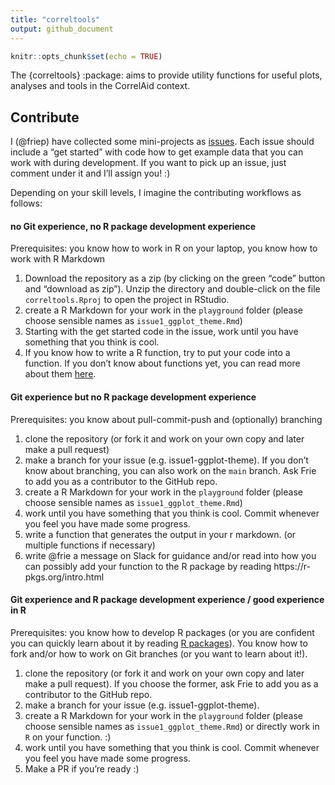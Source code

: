 ```yaml
---
title: "correltools"
output: github_document
---
```


```r
knitr::opts_chunk$set(echo = TRUE)
```

The {correltools} :package: aims to provide utility functions for useful plots, analyses and tools in the CorrelAid context.


## Contribute

I (@friep) have collected some mini-projects as [issues](https://github.com/CorrelAid/correltools/issues). Each issue should include a "get started" with code how to get example data that you can work with during development. If you want to pick up an issue, just comment under it and I'll assign you! :) 

Depending on your skill levels, I imagine the contributing workflows as follows:

#### no Git experience, no R package development experience

Prerequisites: you know how to work in R on your laptop, you know how to work with R Markdown

1. Download the repository as a zip (by clicking on the green "code" button and "download as zip"). Unzip the directory and double-click on the file `correltools.Rproj` to open the project in RStudio.
2. create a R Markdown for your work in the `playground` folder (please choose sensible names as `issue1_ggplot_theme.Rmd`)
3. Starting with the get started code in the issue, work until you have something that you think is cool.
4. If you know how to write a R function, try to put your code into a function. If you don't know about functions yet, you can read more about them [here](https://r4ds.had.co.nz/functions.html).


#### Git experience but no R package development experience

Prerequisites: you know about pull-commit-push and (optionally) branching

1. clone the repository (or fork it and work on your own copy and later make a pull request)
2. make a branch for your issue (e.g. issue1-ggplot-theme). If you don't know about branching, you can also work on the `main` branch. Ask Frie to add you as a contributor to the GitHub repo.
3. create a R Markdown for your work in the `playground` folder (please choose sensible names as `issue1_ggplot_theme.Rmd`)
4. work until you have something that you think is cool. Commit whenever you feel you have made some progress. 
5. write a function that generates the output in your r markdown. (or multiple functions if necessary)
6. write @frie a message on Slack for guidance and/or read into how you can possibly add your function to the R package by reading https://r-pkgs.org/intro.html

#### Git experience and R package development experience / good experience in R
Prerequisites: you know how to develop R packages (or you are confident you can quickly learn about it by reading [R packages](https://r4ds.had.co.nz/index.html)). You know how to fork and/or how to work on Git branches (or you want to learn about it!).


1. clone the repository (or fork it and work on your own copy and later make a pull request). If you choose the former, ask Frie to add you as a contributor to the GitHub repo.
2. make a branch for your issue (e.g. issue1-ggplot-theme).
3. create a R Markdown for your work in the `playground` folder (please choose sensible names as `issue1_ggplot_theme.Rmd`) or directly work in `R` on your function. :) 
4. work until you have something that you think is cool. Commit whenever you feel you have made some progress. 
5. Make a PR if you're ready :)


